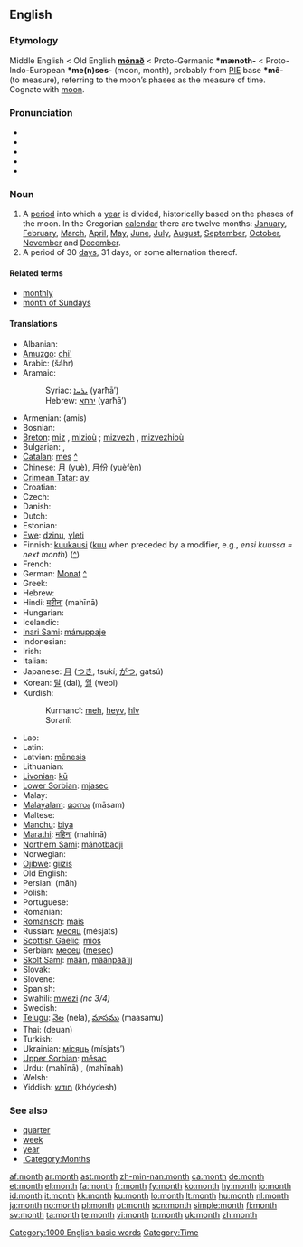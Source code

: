 ==English==

{{rank|original|provide|determined|819|month|news|prepared|support}}

===Etymology===
Middle English < Old English '''[[monaþ|mōnað]]''' < Proto-Germanic '''*mænoth-''' < Proto-Indo-European '''*me(n)ses-''' (moon, month), probably from [[PIE]] base '''*mê-''' (to measure), referring to the moon’s phases as the measure of time. Cognate with [[moon]].

===Pronunciation===
* {{enPR|mŭnth}}
* {{IPA|/mʌnθ/}}
* {{SAMPA|/mVnT/}}
* {{audio|en-us-month.ogg|Audio (US)}}
* {{rhymes|ʌnθ}}

===Noun===
{{wikipedia}}
{{en-noun}}

# A [[period]] into which a [[year]] is divided, historically based on the phases of the moon. In the Gregorian [[calendar]] there are twelve months: [[January]], [[February]], [[March]], [[April]], [[May]], [[June]], [[July]], [[August]], [[September]], [[October]], [[November]] and [[December]].
# A period of 30 [[day]]s, 31 days, or some alternation thereof.

====Related terms====
* [[monthly]]
* [[month of Sundays]]

====Translations====
{{trans-top|period into which a year is divided}}
* Albanian: {{t-|sq|muaj|m|xs=Albanian}}
* [[Amuzgo]]: [[chi']]
* Arabic: {{Arab|[[شهر|شَهْرٌ]]}} (šáhr) {{m}}
* Aramaic:
*: Syriac: [[ܝܪܚܐ]] (yarħā’) {{m}}
*: Hebrew: [[ירחא]] (yarħā’) {{m}}
* Armenian: {{t+|hy|ամիս|sc=Hayeren|xs=Armenian}} (amis)
* Bosnian: {{t-|bs|mjesec|m}}
* [[Breton]]: [[miz]] {{m}}, [[miz]]ioù {{p}}; [[mizvezh]] {{m}}, [[mizvezh]]ioù {{p}}
* Bulgarian: {{t-|bg|месец|m|tr=mésets|sc=Cyrl}}, {{t+|bg|месеци|p|tr=mésetsi|sc=Cyrl}}
* [[Catalan]]: [[mes#Catalan|mes]] {{m}} [[:ca:mes|^]]
* Chinese: [[月]] (yuè), [[月份]] (yuèfèn)
* [[Crimean Tatar]]: [[ay#Crimean Tatar|ay]]
* Croatian: {{t+|hr|mjesec|m}}
* Czech: {{t+|cs|měsíc|m}}
* Danish: {{t+|da|måned|c}}
* Dutch: {{t+|nl|maand|f}}
* Estonian: {{t-|et|kuu}}
* [[Ewe]]: [[dzinu]], [[ɣleti]]
* Finnish: [[kuukausi]] ([[kuu]] when preceded by a modifier, e.g., ''ensi kuussa = next month'') ([[:fi:kuukausi|^]])
* French: {{t+|fr|mois|m}}
* German: [[Monat]] {{m}} [[:de:Monat|^]]
* Greek: {{t+|el|μήνας|m|tr=mínas|sc=Grek}}
* Hebrew: {{t-|he|חודש|m|tr=hodesh|sc=Hebr}}
* Hindi: [[महीना]] (mahīnā) {{m}}
* Hungarian: {{t+|hu|hónap}}
* Icelandic: {{t+|is|mánuður}}
* [[Inari Sami]]: [[mánuppaje]]
* Indonesian: {{t+|id|bulan|xs=Indonesian}}
* Irish: {{t+|ga|mí|xs=Irish}}
* Italian: {{t+|it|mese|m}}
* Japanese: [[月]] ([[つき]], tsukí; [[がつ]], gatsú)
* Korean: [[달]] (dal), [[월]] (weol)
* Kurdish:
*: Kurmancî: [[meh#Kurdish|meh]], [[heyv]], [[hîv]]
*: Soranî: {{KUchar|[[مانگ]]}}
{{trans-mid}}
* Lao: {{t-|lo|ເດືອນ|tr=dyan|sc=Laoo|xs=Lao}}
* Latin: {{t+|la|mensis|m}}
* Latvian: [[mēnesis]] {{m}}
* Lithuanian: {{t+|lt|mėnuo|m|xs=Lithuanian}}
* [[Livonian]]: [[kū#Livonian|kū]]
* [[Lower Sorbian]]: [[mjasec]]
* Malay: {{t-|ms|bulan|xs=Malay}}
* [[Malayalam]]: [[മാസം]] (māsam)
* Maltese: {{t-|mt|xahar|xs=Maltese}}
* [[Manchu]]: [[biya]]
* [[Marathi]]: [[महिना]] (mahinā)
* [[Northern Sami]]: [[mánotbadji]]
* Norwegian: {{t+|no|måned}}
* [[Ojibwe]]: [[giizis]]
* Old English: {{t-|ang|monaþ|m|xs=Old English}}
* Persian: {{fa-Arab|[[ماه]]}} (māh)
* Polish: {{t+|pl|miesiąc|m}}
* Portuguese: {{t+|pt|mês|m}}
* Romanian: {{t+|ro|lună|f}}
* [[Romansch]]: [[mais]] {{m}}
* Russian: [[месяц]] (mésjats) {{m}}
* [[Scottish Gaelic]]: [[mìos]] {{m}}
* Serbian: [[месец]] ([[mesec]]) {{m}}
* [[Skolt Sami]]: [[mään]], [[määnpââ´jj]]
* Slovak: {{t-|sk|mesiac|m}}
* Slovene: {{t+|sl|mesec|m}}
* Spanish: {{t+|es|mes|m}}
* Swahili: [[mwezi]] ''(nc 3/4)''
* Swedish: {{t+|sv|månad|c}}
* [[Telugu]]: [[నెల]] (nela), [[మాసము]] (maasamu)
* Thai: {{Thai|[[เดือน]]}} (deuan)
* Turkish: {{t+|tr|ay}}
* Ukrainian: [[місяць]] (mísjats’) {{m}}
* [[Upper Sorbian]]: [[měsac]]
* Urdu: {{ur-Arab|[[مہینا]]}} (mahīnā) {{m}}, {{ur-Arab|[[مہینہ]]}} (mahīnah) {{m}}
* Welsh: {{t-|cy|mis|xs=Welsh}}
* Yiddish: [[חודש#Yiddish|חודש]] (khóydesh) {{m}}
{{trans-bottom}}

===See also===
* [[quarter]]
* [[week]]
* [[year]]
* [[:Category:Months]]

[[Category:1000 English basic words]]
[[Category:Time]]

[[af:month]]
[[ar:month]]
[[ast:month]]
[[zh-min-nan:month]]
[[ca:month]]
[[de:month]]
[[et:month]]
[[el:month]]
[[fa:month]]
[[fr:month]]
[[fy:month]]
[[ko:month]]
[[hy:month]]
[[io:month]]
[[id:month]]
[[it:month]]
[[kk:month]]
[[ku:month]]
[[lo:month]]
[[lt:month]]
[[hu:month]]
[[nl:month]]
[[ja:month]]
[[no:month]]
[[pl:month]]
[[pt:month]]
[[scn:month]]
[[simple:month]]
[[fi:month]]
[[sv:month]]
[[ta:month]]
[[te:month]]
[[vi:month]]
[[tr:month]]
[[uk:month]]
[[zh:month]]